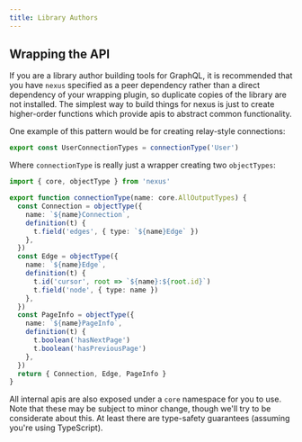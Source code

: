 ```yaml
---
title: Library Authors
---
```


## Wrapping the API

If you are a library author building tools for GraphQL, it is recommended that you have `nexus` specified as a peer dependency rather than a direct dependency of your wrapping plugin, so duplicate copies of the library are not installed. The simplest way to build things for nexus is just to create higher-order functions which provide apis to abstract common functionality.

One example of this pattern would be for creating relay-style connections:

```ts
export const UserConnectionTypes = connectionType('User')
```

Where `connectionType` is really just a wrapper creating two `objectTypes`:

```ts
import { core, objectType } from 'nexus'

export function connectionType(name: core.AllOutputTypes) {
  const Connection = objectType({
    name: `${name}Connection`,
    definition(t) {
      t.field('edges', { type: `${name}Edge` })
    },
  })
  const Edge = objectType({
    name: `${name}Edge`,
    definition(t) {
      t.id('cursor', root => `${name}:${root.id}`)
      t.field('node', { type: name })
    },
  })
  const PageInfo = objectType({
    name: `${name}PageInfo`,
    definition(t) {
      t.boolean('hasNextPage')
      t.boolean('hasPreviousPage')
    },
  })
  return { Connection, Edge, PageInfo }
}
```

All internal apis are also exposed under a `core` namespace for you to use. Note that these may be subject to minor change, though we'll try to be considerate about this. At least there are type-safety guarantees (assuming you're using TypeScript).
